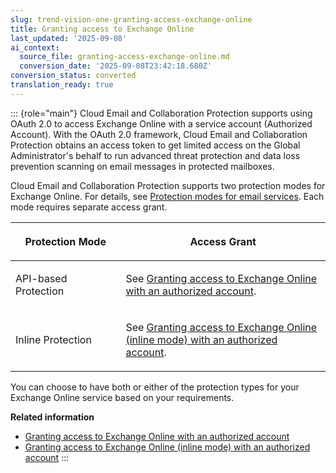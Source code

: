 ```yaml
---
slug: trend-vision-one-granting-access-exchange-online
title: Granting access to Exchange Online
last_updated: '2025-09-08'
ai_context:
  source_file: granting-access-exchange-online.md
  conversion_date: '2025-09-08T23:42:18.680Z'
conversion_status: converted
translation_ready: true
---
```


::: {role="main"}
Cloud Email and Collaboration Protection supports using OAuth 2.0 to access Exchange Online with a service account (Authorized Account). With the OAuth 2.0 framework, Cloud Email and Collaboration Protection obtains an access token to get limited access on the Global Administrator's behalf to run advanced threat protection and data loss prevention scanning on email messages in protected mailboxes.

Cloud Email and Collaboration Protection supports two protection modes for Exchange Online. For details, see [Protection modes for email services](protection-modes-for-email-services.mdx). Each mode requires separate access grant.

<table>
<colgroup>
<col style="width: 35%" />
<col style="width: 65%" />
</colgroup>
<thead>
<tr>
<th><p>Protection Mode</p></th>
<th><p>Access Grant</p></th>
</tr>
</thead>
<tbody>
<tr>
<td><p>API-based Protection</p></td>
<td><p>See <a href="trend-vision-one-access-exchange-auth-acct">Granting access to Exchange Online with an authorized account</a>.</p></td>
</tr>
<tr>
<td><p>Inline Protection</p></td>
<td><p>See <a href="trend-vision-one-grant-exchange-inline-auth">Granting access to Exchange Online (inline mode) with an authorized account</a>.</p></td>
</tr>
</tbody>
</table>

You can choose to have both or either of the protection types for your Exchange Online service based on your requirements.

**Related information**

- [Granting access to Exchange Online with an authorized account](access-exchange-auth-acct.mdx)
- [Granting access to Exchange Online (inline mode) with an authorized account](grant-exchange-inline-auth.mdx)
:::

